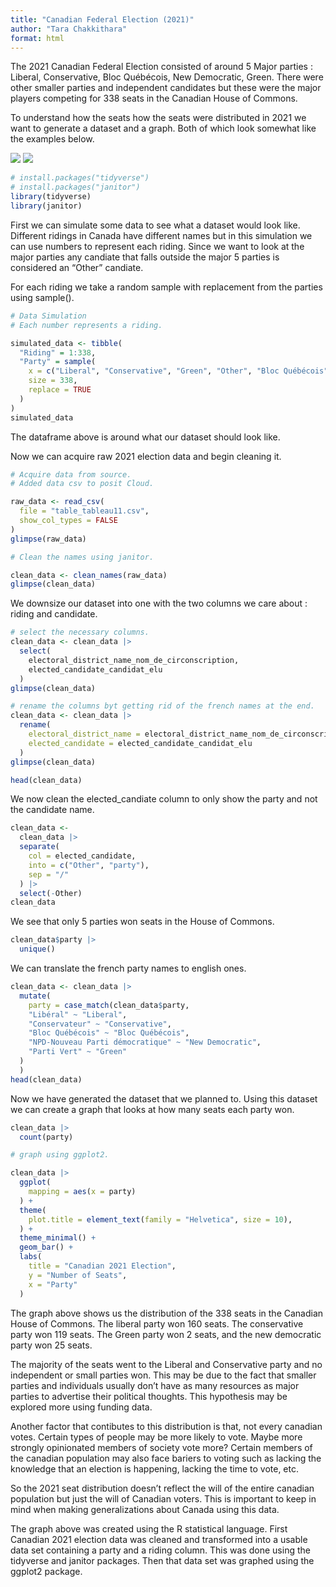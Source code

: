 ```yaml
---
title: "Canadian Federal Election (2021)"
author: "Tara Chakkithara"
format: html
---
```


The 2021 Canadian Federal Election consisted of around 5 Major parties :
Liberal, Conservative, Bloc Québécois, New Democratic, Green. 
There were other smaller parties and independent candidates but these were the major players competing for 338 seats in the Canadian House of Commons. 

To understand how the seats how the seats were distributed in 2021 we want to generate a dataset and a graph. Both of which look somewhat like the examples below. 

![](IMG_0109.jpeg)
![](IMG_0110.jpeg)




```r
# install.packages("tidyverse")
# install.packages("janitor")
library(tidyverse)
library(janitor)
```

First we can simulate some data to see what a dataset would look like. Different ridings in Canada have different names but in this simulation we can use numbers to represent each riding. Since we want to look at the major parties any candiate that falls outside the major 5 parties is considered an "Other" candiate. 

For each riding we take a random sample with replacement from the parties using sample(). 
```r
# Data Simulation
# Each number represents a riding. 

simulated_data <- tibble(
  "Riding" = 1:338,
  "Party" = sample(
    x = c("Liberal", "Conservative", "Green", "Other", "Bloc Québécois", "New Democratic"), 
    size = 338,
    replace = TRUE
  )
)
simulated_data
```
The dataframe above is around what our dataset should look like. 

Now we can acquire raw 2021 election data and begin cleaning it. 
```r
# Acquire data from source.
# Added data csv to posit Cloud. 

raw_data <- read_csv(
  file = "table_tableau11.csv",
  show_col_types = FALSE
)
glimpse(raw_data)

```

```r
# Clean the names using janitor. 

clean_data <- clean_names(raw_data)
glimpse(clean_data)
```

We downsize our dataset into one with the two columns we care about :
riding and candidate.  
```r
# select the necessary columns. 
clean_data <- clean_data |>
  select(
    electoral_district_name_nom_de_circonscription,
    elected_candidate_candidat_elu
  )
glimpse(clean_data)
```

```r
# rename the columns byt getting rid of the french names at the end.  
clean_data <- clean_data |>
  rename(
    electoral_district_name = electoral_district_name_nom_de_circonscription,
    elected_candidate = elected_candidate_candidat_elu
  )
glimpse(clean_data)
```

```r
head(clean_data)
```
We now clean the elected_candiate column to only show the party and not the candidate name. 

```r
clean_data <-
  clean_data |>
  separate(
    col = elected_candidate,
    into = c("Other", "party"),
    sep = "/"
  ) |>
  select(-Other)
clean_data
```
We see that only 5 parties won seats in the House of Commons. 
```r
clean_data$party |>
  unique()
```

We can translate the french party names to english ones. 
```r
clean_data <- clean_data |>
  mutate(
    party = case_match(clean_data$party,
    "Libéral" ~ "Liberal",
    "Conservateur" ~ "Conservative",
    "Bloc Québécois" ~ "Bloc Québécois",
    "NPD-Nouveau Parti démocratique" ~ "New Democratic",
    "Parti Vert" ~ "Green"
  )
  )
head(clean_data)

```
Now we have generated the dataset that we planned to. Using this dataset we can create a graph that looks at how many seats each party won. 

```r
clean_data |>
  count(party)
```


```r
# graph using ggplot2.

clean_data |>
  ggplot(
    mapping = aes(x = party)
  ) +
  theme(
    plot.title = element_text(family = "Helvetica", size = 10),
  ) +
  theme_minimal() +
  geom_bar() +
  labs(
    title = "Canadian 2021 Election",
    y = "Number of Seats",
    x = "Party"
  )
```

The graph above shows us the distribution of the 338 seats in the Canadian House of Commons. The liberal party won 160 seats. The conservative party won 119 seats. The Green party won 2 seats, and the new democratic party won 25 seats.

The majority of the seats went to the Liberal and Conservative party and no independent or small parties won. This may be due to the fact that smaller parties and individuals usually don't have as many resources as major parties to advertise their political thoughts. This hypothesis may be explored more using funding data. 

Another factor that contibutes to this distribution is that, not every canadian votes. Certain types of people may be more likely to vote. Maybe more strongly opinionated members of society vote more? Certain members of the canadian population may also face bariers to voting such as lacking the knowledge that an election is happening, lacking the time to vote, etc. 

So the 2021 seat distribution doesn't reflect the will of the entire canadian population but just the will of Canadian voters. This is important to keep in mind when making generalizations about Canada using this data. 

The graph above was created using the R statistical language. First Canadian 2021 election data was cleaned and transformed into a usable data set containing a party and a riding column. This was done using the tidyverse and janitor packages. Then that data set was graphed using the ggplot2 package. 

